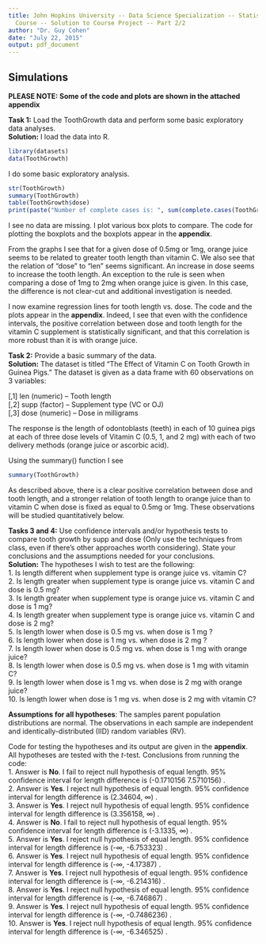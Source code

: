 ```yaml
---
title: John Hopkins University -- Data Science Specialization -- Statistical Inference
  Course -- Solution to Course Project -- Part 2/2
author: "Dr. Guy Cohen"
date: "July 22, 2015"
output: pdf_document
---
```


## Simulations

**PLEASE NOTE: Some of the code and plots are shown in the attached appendix**

**Task 1:** Load the ToothGrowth data and perform some basic exploratory data analyses.  
**Solution:**
I load the data into R.

```r
library(datasets)
data(ToothGrowth)
```

I do some basic exploratory analysis.

```r
str(ToothGrowth)
summary(ToothGrowth)
table(ToothGrowth$dose)
print(paste("Number of complete cases is: ", sum(complete.cases(ToothGrowth))))
```

I see no data are missing. I plot various box plots to compare. The code for plotting the boxplots and the boxplots appear in the **appendix**.

From the graphs I see that for a given dose of 0.5mg or 1mg, orange juice seems to be related to greater tooth length than vitamin C. We also see that the relation of "dose" to "len" seems significant. An increase in dose seems to increase the tooth length. An exception to the rule is seen when comparing a dose of 1mg to 2mg when orange juice is given. In this case, the difference is not clear-cut and additional investigation is needed. 

I now examine regression lines for tooth length vs. dose. The code and the plots appear in the **appendix**. Indeed, I see that even with the confidence intervals, the positive correlation between dose and tooth length for the vitamin C supplement is statistically significant, and that this correlation is more robust than it is with orange juice.

**Task 2:** Provide a basic summary of the data.  
**Solution:**
The dataset is titled "The Effect of Vitamin C on Tooth Growth in Guinea Pigs." The dataset is given as a data frame with 60 observations on 3 variables:

[,1] len (numeric) -- Tooth length  
[,2] supp (factor) -- Supplement type (VC or OJ)  
[,3] dose (numeric) -- Dose in milligrams

The response is the length of odontoblasts (teeth) in each of 10 guinea pigs at each of three dose levels of Vitamin C (0.5, 1, and 2 mg) with each of two delivery methods (orange juice or ascorbic acid).

Using the summary() function I see
```r
summary(ToothGrowth)
```

As described above, there is a clear positive correlation between dose and tooth length, and a stronger relation of tooth length to orange juice than to vitamin C when dose is fixed as equal to 0.5mg or 1mg. These observations will be studied quantitatively below.  

**Tasks 3 and 4:** Use confidence intervals and/or hypothesis tests to compare tooth growth by supp and dose (Only use the techniques from class, even if there's other approaches worth considering). State your conclusions and the assumptions needed for your conclusions.  
**Solution:** 
The hypotheses I wish to test are the following:  
1. Is length different when supplement type is orange juice vs. vitamin C?  
2. Is length greater when supplement type is orange juice vs. vitamin C
and dose is 0.5 mg?  
3. Is length greater when supplement type is orange juice vs. vitamin C
and dose is 1 mg?  
4. Is length greater when supplement type is orange juice vs. vitamin C
and dose is 2 mg?  
5. Is length lower when dose is 0.5 mg vs. when dose is 1 mg ?  
6. Is length lower when dose is 1 mg vs. when dose is 2 mg ?  
7. Is length lower when dose is 0.5 mg vs. when dose is 1 mg with orange juice?  
8. Is length lower when dose is 0.5 mg vs. when dose is 1 mg with vitamin C?  
9. Is length lower when dose is 1 mg vs. when dose is 2 mg with orange juice?  
10. Is length lower when dose is 1 mg vs. when dose is 2 mg with vitamin C?  

**Assumptions for all hypotheses**: The samples parent population distributions are normal. The observations in each sample are independent and identically-distributed (IID) random variables (RV).

Code for testing the hypotheses and its output are given in the **appendix**. All hypotheses are tested with the *t*-test. Conclusions from running the code:  
1. Answer is **No**. I fail to reject null hypothesis of equal length. 95% confidence interval for length difference is (-0.1710156  7.5710156) .  
2. Answer is **Yes**. I reject null hypothesis of equal length. 95% confidence interval for length difference is (2.34604, $\infty$) .  
3. Answer is **Yes**. I reject null hypothesis of equal length. 95% confidence interval for length difference is (3.356158, $\infty$) .  
4. Answer is **No**. I fail to reject null hypothesis of equal length. 95% confidence interval for length difference is (-3.1335, $\infty$) .  
5. Answer is **Yes**. I reject null hypothesis of equal length. 95% confidence interval for length difference is (-$\infty$, -6.753323) .  
6. Answer is **Yes**. I reject null hypothesis of equal length. 95% confidence interval for length difference is (-$\infty$, -4.17387) .  
7. Answer is **Yes**. I reject null hypothesis of equal length. 95% confidence interval for length difference is (-$\infty$, -6.214316) .  
8. Answer is **Yes**. I reject null hypothesis of equal length. 95% confidence interval for length difference is (-$\infty$, -6.746867) .  
9. Answer is **Yes**. I reject null hypothesis of equal length. 95% confidence interval for length difference is (-$\infty$, -0.7486236) .  
10. Answer is **Yes**. I reject null hypothesis of equal length. 95% confidence interval for length difference is (-$\infty$, -6.346525) .


